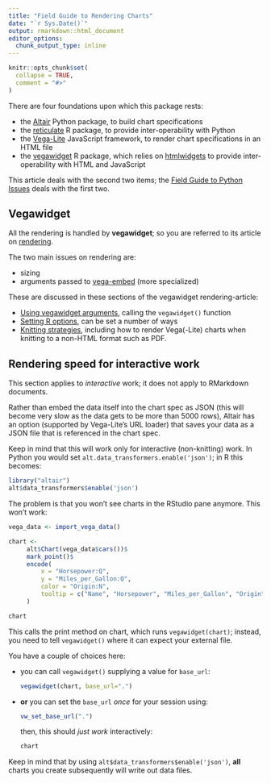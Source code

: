 ```yaml
---
title: "Field Guide to Rendering Charts"
date: "`r Sys.Date()`"
output: rmarkdown::html_document
editor_options:
  chunk_output_type: inline
---
```


```r
knitr::opts_chunk$set(
  collapse = TRUE,
  comment = "#>"
)
```

There are four foundations upon which this package rests: 

- the [Altair](https://altair-viz.github.io/) Python package, to build chart specifications
- the [reticulate](https://rstudio.github.io/reticulate/index.html) R package, to provide inter-operability with Python
- the [Vega-Lite](https://vega.github.io/vega-lite/) JavaScript framework, to render chart specifications in an HTML file
- the [vegawidget](https://vegawidget.github.io) R package, which relies on [htmlwidgets](https://www.htmlwidgets.org/) to provide inter-operability with HTML and JavaScript

This article deals with the second two items; the [Field Guide to Python Issues](field-guide-python.html) deals with the first two.

## Vegawidget

All the rendering is handled by **vegawidget**; so you are referred to its article on [rendering](https://vegawidget.github.io/vegawidget/articles/articles/render-vegawidget.html).

The two main issues on rendering are:

- sizing
- arguments passed to [vega-embed](https://github.com/vega/vega-embed) (more specialized)

These are discussed in these sections of the vegawidget rendering-article:

- [Using vegawidget arguments](https://vegawidget.github.io/vegawidget/articles/articles/render-vegawidget.html#using-vegawidget-arguments), calling the `vegawidget()` function
- [Setting R options](https://vegawidget.github.io/vegawidget/articles/articles/render-vegawidget.html#setting-r-options), can be set a number of ways
- [Knitting strategies](https://vegawidget.github.io/vegawidget/articles/articles/render-vegawidget.html#knitting-strategies), including how to render Vega(-Lite) charts when knitting to a non-HTML format such as PDF.

## Rendering speed for interactive work

This section applies to *interactive* work; it does not apply to RMarkdown documents.

Rather than embed the data itself into the chart spec as JSON (this will become very slow as the data gets to be more than 5000 rows), Altair has an option (supported by Vega-Lite's URL loader) that saves your data as a JSON file that is referenced in the chart spec. 

Keep in mind that this will work only for interactive (non-knitting) work. In Python you would set `alt.data_transformers.enable('json')`; in R this becomes:

```r
library("altair")
alt$data_transformers$enable('json')
```

The problem is that you won't see charts in the RStudio pane anymore. This won't work:

```r
vega_data <- import_vega_data()

chart <- 
     alt$Chart(vega_data$cars())$
     mark_point()$
     encode(
         x = "Horsepower:Q",
         y = "Miles_per_Gallon:Q",
         color = "Origin:N",
         tooltip = c("Name", "Horsepower", "Miles_per_Gallon", "Origin")
     )

chart
```

This calls the print method on chart, which runs `vegawidget(chart)`; instead, you need to tell `vegawidget()` where it can expect your external file. 

You have a couple of choices here:

- you can call `vegawidget()` supplying a value for `base_url`:

  ```r
  vegawidget(chart, base_url=".")
  ```

- **or** you can set the `base_url` *once* for your session using:

  ```r
  vw_set_base_url(".")
  ```
  
  then, this should *just work* interactively:

  ```r
  chart
  ```

Keep in mind that by using `alt$data_transformers$enable('json')`, **all** charts you create subsequently will write out data files. 



